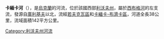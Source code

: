 '''卡緬卡河'''（{{lang-uk|Кам'янка}}），是[[烏克蘭|烏克蘭]]的河流，位於該國西部[[利沃夫州|利沃夫州]]，屬於[[西布格河|西布格河]]的左支流，發源自[[庫利基夫|庫利基夫]]以北，流經[[若夫克瓦區|若夫克瓦區]]和[[卡緬卡-布濟卡區|卡緬卡-布濟卡區]]，河道全長38公里，流域面積142平方公里。

{{DEFAULTSORT:Кам'янка (притока Західного Бугу)}}
[[Category:利沃夫州河流|Category:利沃夫州河流]]


{{Ukraine-river-stub}}